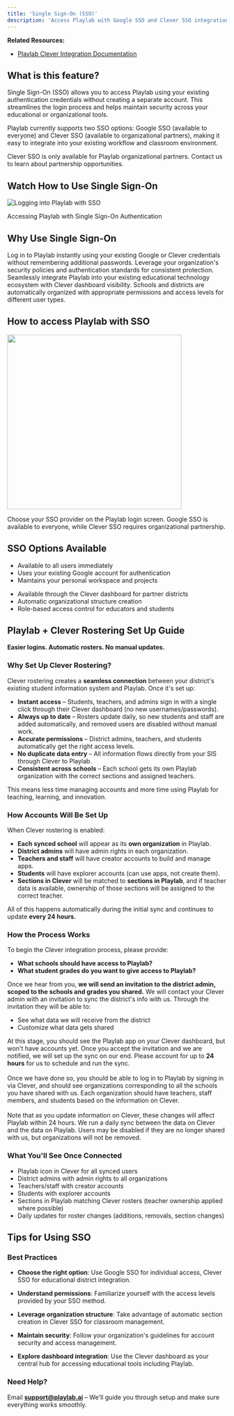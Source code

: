 ```yaml
---
title: 'Single Sign-On (SSO)'
description: 'Access Playlab with Google SSO and Clever SSO integration'
---
```


**Related Resources:**
- [Playlab Clever Integration Documentation](https://docs.google.com/document/d/18BMA9FlhQ-gXMXWoVUQ_P8MRAfsAo6IB0vK2TqRMhD8/edit?tab=t.0)

## <Icon icon="key" size="24" className="inline-block align-text-bottom" /> What is this feature?

Single Sign-On (SSO) allows you to access Playlab using your existing authentication credentials without creating a separate account. This streamlines the login process and helps maintain security across your educational or organizational tools.

Playlab currently supports two SSO options: Google SSO (available to everyone) and Clever SSO (available to organizational partners), making it easy to integrate into your existing workflow and classroom environment.

<Warning>
  Clever SSO is only available for Playlab organizational partners. Contact us to learn about partnership opportunities.
</Warning>

## <Icon icon="circle-arrow-right" size="24" className="inline-block align-text-bottom" /> Watch How to Use Single Sign-On

<div className="flex justify-center">
  <div>
    <img 
      src="/images/SSO.gif" 
      alt="Logging into Playlab with SSO"
      className="border border-gray-300 rounded-md shadow-sm"
      style={{ width: "75%", height: "auto" }}
    />
    <p className="text-center text-sm text-gray-600 mt-2">Accessing Playlab with Single Sign-On Authentication</p>
  </div>
</div>

## <Icon icon="lightbulb" size="24" className="inline-block align-text-bottom" /> Why Use Single Sign-On

<Steps>
  <Step title="Streamlined access">
    Log in to Playlab instantly using your existing Google or Clever credentials without remembering additional passwords.
  </Step>
  <Step title="Enhanced security">
    Leverage your organization's security policies and authentication standards for consistent protection.
  </Step>
  <Step title="Classroom integration">
    Seamlessly integrate Playlab into your existing educational technology ecosystem with Clever dashboard visibility.
  </Step>
  <Step title="Automatic organization">
    Schools and districts are automatically organized with appropriate permissions and access levels for different user types.
  </Step>
</Steps>

## <Icon icon="circle-arrow-right" size="24" className="inline-block align-text-bottom" /> How to access Playlab with SSO

<img width="400" src="/images/SSO.png" className="border border-gray-300 rounded-md shadow-sm" />

Choose your SSO provider on the Playlab login screen. Google SSO is available to everyone, while Clever SSO requires organizational partnership.

## <Icon icon="thought-bubble" size="24" className="inline-block align-text-bottom" /> SSO Options Available

<div className="grid grid-cols-1 md:grid-cols-2 gap-6">
  <Card title="Google SSO - Universal Access" icon="google">
    <div className="mb-4">
    </div>
    <ul>
      <li>Available to all users immediately</li>
      <li>Uses your existing Google account for authentication</li>
      <li>Maintains your personal workspace and projects</li>
    </ul>
  </Card>
  
  <Card title="Clever SSO - Playlab Partners" icon="graduation-cap">
    <div className="mb-4">
    </div>
    <ul>
      <li>Available through the Clever dashboard for partner districts</li>
      <li>Automatic organizational structure creation</li>
      <li>Role-based access control for educators and students</li>
    </ul>
  </Card>
</div>

## <Icon icon="building" size="24" className="inline-block align-text-bottom" /> Playlab + Clever Rostering Set Up Guide

**Easier logins. Automatic rosters. No manual updates.**

### Why Set Up Clever Rostering?

Clever rostering creates a **seamless connection** between your district's existing student information system and Playlab. Once it's set up:

* **Instant access** – Students, teachers, and admins sign in with a single click through their Clever dashboard (no new usernames/passwords).
* **Always up to date** – Rosters update daily, so new students and staff are added automatically, and removed users are disabled without manual work.
* **Accurate permissions** – District admins, teachers, and students automatically get the right access levels.
* **No duplicate data entry** – All information flows directly from your SIS through Clever to Playlab.
* **Consistent across schools** – Each school gets its own Playlab organization with the correct sections and assigned teachers.

This means less time managing accounts and more time using Playlab for teaching, learning, and innovation.

### How Accounts Will Be Set Up

When Clever rostering is enabled:

* **Each synced school** will appear as its **own organization** in Playlab.
* **District admins** will have admin rights in each organization.
* **Teachers and staff** will have creator accounts to build and manage apps.
* **Students** will have explorer accounts (can use apps, not create them).
* **Sections in Clever** will be matched to **sections in Playlab**, and if teacher data is available, ownership of those sections will be assigned to the correct teacher.

All of this happens automatically during the initial sync and continues to update **every 24 hours.**

### How the Process Works

<Steps>
  <Step title="Info We Need to Get Started">
    To begin the Clever integration process, please provide:
    <ul>
      <li><strong>What schools should have access to Playlab?</strong></li>
      <li><strong>What student grades do you want to give access to Playlab?</strong></li>
    </ul>
    Once we hear from you, <strong>we will send an invitation to the district admin, scoped to the schools and grades you shared.</strong>
  </Step>
  
  <Step title="Accept Our Invitation to Your District">
    We will contact your Clever admin with an invitation to sync the district's info with us. Through the invitation they will be able to:
    <ul>
      <li>See what data we will receive from the district</li>
      <li>Customize what data gets shared</li>
    </ul>
    At this stage, you should see the Playlab app on your Clever dashboard, but won't have accounts yet.
  </Step>
  
  <Step title="Sync and Test">
    Once you accept the invitation and we are notified, we will set up the sync on our end. Please account for up to <strong>24 hours</strong> for us to schedule and run the sync.
    <br/><br/>
    Once we have done so, you should be able to log in to Playlab by signing in via Clever, and should see organizations corresponding to all the schools you have shared with us. Each organization should have teachers, staff members, and students based on the information on Clever.
    <br/><br/>
    Note that as you update information on Clever, these changes will affect Playlab within 24 hours. We run a daily sync between the data on Clever and the data on Playlab. Users may be disabled if they are no longer shared with us, but organizations will not be removed.
  </Step>
</Steps>

### What You'll See Once Connected

* Playlab icon in Clever for all synced users
* District admins with admin rights to all organizations
* Teachers/staff with creator accounts
* Students with explorer accounts
* Sections in Playlab matching Clever rosters (teacher ownership applied where possible)
* Daily updates for roster changes (additions, removals, section changes)

## <Icon icon="thumbs-up" size="24" className="inline-block align-text-bottom" /> Tips for Using SSO

### Best Practices

* **Choose the right option**: Use Google SSO for individual access, Clever SSO for educational district integration.

* **Understand permissions**: Familiarize yourself with the access levels provided by your SSO method.

* **Leverage organization structure**: Take advantage of automatic section creation in Clever SSO for classroom management.

* **Maintain security**: Follow your organization's guidelines for account security and access management.

* **Explore dashboard integration**: Use the Clever dashboard as your central hub for accessing educational tools including Playlab.

### Need Help?

Email **support@playlab.ai** – We'll guide you through setup and make sure everything works smoothly.